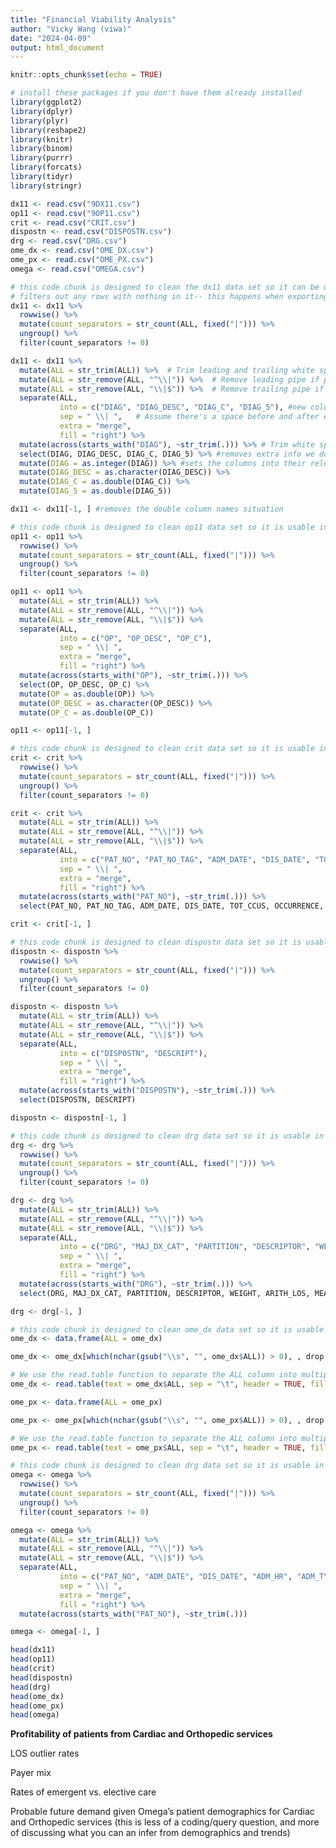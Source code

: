 ```yaml
---
title: "Financial Viability Analysis"
author: "Vicky Wang (viwa)"
date: "2024-04-09"
output: html_document
---
```


```r
knitr::opts_chunk$set(echo = TRUE)
```

```r
# install these packages if you don't have them already installed
library(ggplot2)
library(dplyr)
library(plyr)
library(reshape2)
library(knitr)
library(binom) 
library(purrr)
library(forcats)
library(tidyr)
library(stringr)
```

```r
dx11 <- read.csv("9DX11.csv")
op11 <- read.csv("9OP11.csv")
crit <- read.csv("CRIT.csv")
dispostn <- read.csv("DISPOSTN.csv")
drg <- read.csv("DRG.csv")
ome_dx <- read.csv("OME_DX.csv")
ome_px <- read.csv("OME_PX.csv")
omega <- read.csv("OMEGA.csv")
```

```r
# this code chunk is designed to clean the dx11 data set so it can be usable in R
# filters out any rows with nothing in it-- this happens when exporting the accb into .csv
dx11 <- dx11 %>% 
  rowwise() %>% 
  mutate(count_separators = str_count(ALL, fixed("|"))) %>% 
  ungroup() %>% 
  filter(count_separators != 0)

dx11 <- dx11 %>%
  mutate(ALL = str_trim(ALL)) %>%  # Trim leading and trailing white spaces
  mutate(ALL = str_remove(ALL, "^\\|")) %>%  # Remove leading pipe if present
  mutate(ALL = str_remove(ALL, "\\|$")) %>%  # Remove trailing pipe if present
  separate(ALL, 
           into = c("DIAG", "DIAG_DESC", "DIAG_C", "DIAG_5"), #new column names
           sep = " \\| ",   # Assume there's a space before and after each pipe
           extra = "merge",
           fill = "right") %>% 
  mutate(across(starts_with("DIAG"), ~str_trim(.))) %>% # Trim white space from new columns
  select(DIAG, DIAG_DESC, DIAG_C, DIAG_5) %>% #removes extra info we don't want
  mutate(DIAG = as.integer(DIAG)) %>% #sets the columns into their relevant type
  mutate(DIAG_DESC = as.character(DIAG_DESC)) %>%
  mutate(DIAG_C = as.double(DIAG_C)) %>%
  mutate(DIAG_5 = as.double(DIAG_5))

dx11 <- dx11[-1, ] #removes the double column names situation
```

```r
# this code chunk is designed to clean op11 data set so it is usable in R
op11 <- op11 %>% 
  rowwise() %>% 
  mutate(count_separators = str_count(ALL, fixed("|"))) %>% 
  ungroup() %>% 
  filter(count_separators != 0)

op11 <- op11 %>%
  mutate(ALL = str_trim(ALL)) %>% 
  mutate(ALL = str_remove(ALL, "^\\|")) %>%
  mutate(ALL = str_remove(ALL, "\\|$")) %>%
  separate(ALL, 
           into = c("OP", "OP_DESC", "OP_C"), 
           sep = " \\| ",
           extra = "merge",
           fill = "right") %>% 
  mutate(across(starts_with("OP"), ~str_trim(.))) %>%
  select(OP, OP_DESC, OP_C) %>%
  mutate(OP = as.double(OP)) %>%
  mutate(OP_DESC = as.character(OP_DESC)) %>%
  mutate(OP_C = as.double(OP_C))

op11 <- op11[-1, ]
```

```r
# this code chunk is designed to clean crit data set so it is usable in R
crit <- crit %>% 
  rowwise() %>% 
  mutate(count_separators = str_count(ALL, fixed("|"))) %>% 
  ungroup() %>% 
  filter(count_separators != 0)

crit <- crit %>%
  mutate(ALL = str_trim(ALL)) %>% 
  mutate(ALL = str_remove(ALL, "^\\|")) %>%
  mutate(ALL = str_remove(ALL, "\\|$")) %>%
  separate(ALL, 
           into = c("PAT_NO", "PAT_NO_TAG", "ADM_DATE", "DIS_DATE", "TOT_CCUS", "OCCURRENCE", "ICU", "ICU_LOS"), 
           sep = " \\| ",
           extra = "merge",
           fill = "right") %>% 
  mutate(across(starts_with("PAT_NO"), ~str_trim(.))) %>%
  select(PAT_NO, PAT_NO_TAG, ADM_DATE, DIS_DATE, TOT_CCUS, OCCURRENCE, ICU, ICU_LOS)

crit <- crit[-1, ]
```

```r
# this code chunk is designed to clean dispostn data set so it is usable in R
dispostn <- dispostn %>% 
  rowwise() %>% 
  mutate(count_separators = str_count(ALL, fixed("|"))) %>% 
  ungroup() %>% 
  filter(count_separators != 0)

dispostn <- dispostn %>%
  mutate(ALL = str_trim(ALL)) %>% 
  mutate(ALL = str_remove(ALL, "^\\|")) %>%
  mutate(ALL = str_remove(ALL, "\\|$")) %>%
  separate(ALL, 
           into = c("DISPOSTN", "DESCRIPT"), 
           sep = " \\| ",
           extra = "merge",
           fill = "right") %>% 
  mutate(across(starts_with("DISPOSTN"), ~str_trim(.))) %>%
  select(DISPOSTN, DESCRIPT)

dispostn <- dispostn[-1, ]
```

```r
# this code chunk is designed to clean drg data set so it is usable in R
drg <- drg %>% 
  rowwise() %>% 
  mutate(count_separators = str_count(ALL, fixed("|"))) %>% 
  ungroup() %>% 
  filter(count_separators != 0)

drg <- drg %>%
  mutate(ALL = str_trim(ALL)) %>% 
  mutate(ALL = str_remove(ALL, "^\\|")) %>%
  mutate(ALL = str_remove(ALL, "\\|$")) %>%
  separate(ALL, 
           into = c("DRG", "MAJ_DX_CAT", "PARTITION", "DESCRIPTOR", "WEIGHT", "ARITH_LOS", "MEAN_LOS", "CUTOFF"), 
           sep = " \\| ",
           extra = "merge",
           fill = "right") %>% 
  mutate(across(starts_with("DRG"), ~str_trim(.))) %>%
  select(DRG, MAJ_DX_CAT, PARTITION, DESCRIPTOR, WEIGHT, ARITH_LOS, MEAN_LOS, CUTOFF)

drg <- drg[-1, ]
```

```r
# this code chunk is designed to clean ome_dx data set so it is usable in R
ome_dx <- data.frame(ALL = ome_dx)

ome_dx <- ome_dx[which(nchar(gsub("\\s", "", ome_dx$ALL)) > 0), , drop = FALSE]

# We use the read.table function to separate the ALL column into multiple columns
ome_dx <- read.table(text = ome_dx$ALL, sep = "\t", header = TRUE, fill = TRUE, stringsAsFactors = FALSE)
```

```r
ome_px <- data.frame(ALL = ome_px)

ome_px <- ome_px[which(nchar(gsub("\\s", "", ome_px$ALL)) > 0), , drop = FALSE]

# We use the read.table function to separate the ALL column into multiple columns
ome_px <- read.table(text = ome_px$ALL, sep = "\t", header = TRUE, fill = TRUE, stringsAsFactors = FALSE)
```

```r
# this code chunk is designed to clean drg data set so it is usable in R
omega <- omega %>% 
  rowwise() %>% 
  mutate(count_separators = str_count(ALL, fixed("|"))) %>% 
  ungroup() %>% 
  filter(count_separators != 0)

omega <- omega %>%
  mutate(ALL = str_trim(ALL)) %>% 
  mutate(ALL = str_remove(ALL, "^\\|")) %>%
  mutate(ALL = str_remove(ALL, "\\|$")) %>%
  separate(ALL, 
           into = c("PAT_NO", "ADM_DATE", "DIS_DATE", "ADM_HR", "ADM_TYPE", "ADM_SOURCE", "ADM_SVC", "ADM_DIAG_9", "ADM_LISTA9", "AGE", "AGE_DAYS", "BIRTH_WGHT", "PCONSULTS", "DCONSULTS", "CCSTAY", "PRINCPL_DX", "AUTOPSY", "CORONER", "DIED_WI_48", "DIED_IN_OR", "DIED_PSTOP", "DOA", "ER_DEATH", "DISPOSTN", "DIS_SVC", "DISTANCE", "PPX_DOP", "WEIGHT", "DRG", "EXT_REV", "LISTA_9", "LISTB_9", "LOS", "LOS_B_SURG", "MORPH_NEO", "MORPH_BEH", "PRINCPL_OP", "PRIM_PAY", "SEC_PAY", "MAJOR_PAY", "PERC90", "PHYS_A_KEY", "PHYS_A_SPC", "PHYS_KEY", "PHYS_SPC", "PREPRC_TST", "RACE", "ELOS_UNTR", "FAM_REF", "OTH_PROVDR", "RELIGION", "SEX", "PPX_SURG", "TEACH_SVC", "TISSUE", "ZIP", "DIS_HOUR", "LOS_HRS", "DSCHG_RESD", "ADDL_SVC", "MOTHER_MRN", "OP_ER_PHYS", "COMP_PAY", "ORGAN_DON", "ORGAN_TYPE", "BILLING_NO", "OUTPT_COST", "ADMT_RESD", "SUPV_RESD", "PAT_TYPE", "TOT_CHARGE", "TOT_PAY", "TOT_COST", "TOT_DIRECT"), 
           sep = " \\| ",
           extra = "merge",
           fill = "right") %>% 
  mutate(across(starts_with("PAT_NO"), ~str_trim(.)))

omega <- omega[-1, ]
```


```r
head(dx11)
head(op11)
head(crit)
head(dispostn)
head(drg)
head(ome_dx)
head(ome_px)
head(omega)
```

**Profitability of patients from Cardiac and Orthopedic services**


LOS outlier rates

Payer mix

Rates of emergent vs. elective care

Probable future demand given Omega's patient demographics for Cardiac and Orthopedic services (this is less of a coding/query question, and more of discussing what you can an infer from demographics and trends)


